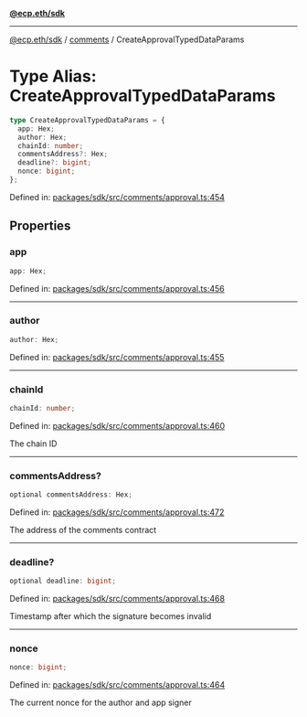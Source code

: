[**@ecp.eth/sdk**](../../index.mdx)

***

[@ecp.eth/sdk](/sdk-reference/index.mdx) / [comments](/sdk-reference/comments/index.mdx) / CreateApprovalTypedDataParams

# Type Alias: CreateApprovalTypedDataParams

```ts
type CreateApprovalTypedDataParams = {
  app: Hex;
  author: Hex;
  chainId: number;
  commentsAddress?: Hex;
  deadline?: bigint;
  nonce: bigint;
};
```

Defined in: [packages/sdk/src/comments/approval.ts:454](https://github.com/ecp-eth/comments-monorepo/blob/main/packages/sdk/src/comments/approval.ts#L454)

## Properties

### app

```ts
app: Hex;
```

Defined in: [packages/sdk/src/comments/approval.ts:456](https://github.com/ecp-eth/comments-monorepo/blob/main/packages/sdk/src/comments/approval.ts#L456)

***

### author

```ts
author: Hex;
```

Defined in: [packages/sdk/src/comments/approval.ts:455](https://github.com/ecp-eth/comments-monorepo/blob/main/packages/sdk/src/comments/approval.ts#L455)

***

### chainId

```ts
chainId: number;
```

Defined in: [packages/sdk/src/comments/approval.ts:460](https://github.com/ecp-eth/comments-monorepo/blob/main/packages/sdk/src/comments/approval.ts#L460)

The chain ID

***

### commentsAddress?

```ts
optional commentsAddress: Hex;
```

Defined in: [packages/sdk/src/comments/approval.ts:472](https://github.com/ecp-eth/comments-monorepo/blob/main/packages/sdk/src/comments/approval.ts#L472)

The address of the comments contract

***

### deadline?

```ts
optional deadline: bigint;
```

Defined in: [packages/sdk/src/comments/approval.ts:468](https://github.com/ecp-eth/comments-monorepo/blob/main/packages/sdk/src/comments/approval.ts#L468)

Timestamp after which the signature becomes invalid

***

### nonce

```ts
nonce: bigint;
```

Defined in: [packages/sdk/src/comments/approval.ts:464](https://github.com/ecp-eth/comments-monorepo/blob/main/packages/sdk/src/comments/approval.ts#L464)

The current nonce for the author and app signer
